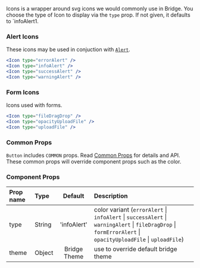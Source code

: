 


Icons is a wrapper around svg icons we would commonly use in Bridge. You choose the type of Icon to display via the `type` prop. If not given, it defaults to `infoAlert1.

### Alert Icons
These icons may be used in conjuction with [`Alert`](/components/alerts). 


```jsx live
<Icon type="errorAlert" />
<Icon type="infoAlert" />
<Icon type="successAlert" />
<Icon type="warningAlert" />
```

### Form Icons
Icons used with forms.
```jsx live
<Icon type="fileDragDrop" />
<Icon type="opacityUploadFile" />
<Icon type="uploadFile" />
```

### Common Props
`Button` includes `COMMON` props. Read [Common Props](/components/common-props) for details and API. These common props will override component props such as the color.

### Component Props

| Prop name | Type | Default | Description |
| :- | :- | :-: | :- |
| type | String | 'infoAlert' | color variant (`errorAlert` &#124; `infoAlert` &#124; `successAlert` &#124; `warningAlert` &#124; `fileDragDrop` &#124; `formErrorAlert` &#124; `opacityUploadFile` &#124; `uploadFile`) |
| theme | Object | Bridge Theme | use to override default bridge theme|
